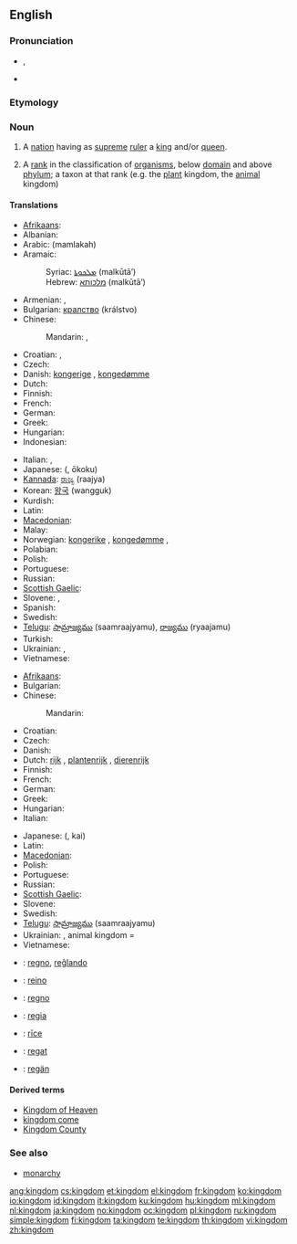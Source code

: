 {{wikipedia|mul=monarchy|kingdom (biology)}}
==English==

===Pronunciation===
* {{IPA|/ˈkɪŋdəm/}}, {{SAMPA|/"kINd@m/}}
* {{audio|en-us-kingdom.ogg|Audio (US)}}

===Etymology===
{{suffix|king|dom}}

===Noun===
{{en-noun}}

# A [[nation]] having as [[supreme]] [[ruler]] a [[king]] and/or [[queen]].
# {{context|biology|taxonomy}} A [[rank]] in the classification of [[organism]]s, below [[domain]] and above [[phylum]]; a taxon at that rank (e.g. the [[plant]] kingdom, the [[animal]] kingdom)

====Translations====
{{trans-top|nation having as supreme ruler a king and/or queen}}
* [[Afrikaans]]: {{t-|af|koninkryk|xs=Afrikaans}}
* Albanian: {{t|sq|mbretëri|f}}
* Arabic: {{Arab|[[مملكة]]}} (mamlakah)
* Aramaic:
*: Syriac: [[ܡܠܟܘܬܐ]] (malkūtā’) {{f}}
*: Hebrew: [[מלכותא]] (malkūtā’) {{f}}
* Armenian: {{t-|hy|թագավորություն|tr=t’agavorut’yun|xs=Armenian}},  {{t-|hy|արքայություն|tr=ark’ayut’yun|xs=Armenian}}
* Bulgarian: [[кралство]] (králstvo) {{n}}
* Chinese:
*: Mandarin: {{zh-tsp|王國|王国|wángguó}}, {{zh-tsp|君主國|君主国|jūnzhǔguó}}
* Croatian: {{t-|hr|kraljevstvo|n|alt=králjevstvo}}, {{t-|hr|kraljevina|f|alt=králjevina}}
* Czech: {{t+|cs|království|n}}
* Danish: [[kongerige]] {{n}}, [[kongedømme]] {{n}}
* Dutch: {{t+|nl|koninkrijk|n}}
* Finnish: {{t+|fi|kuningaskunta}}
* French: {{t+|fr|royaume|m}}
* German: {{t+|de|Königreich|n}}
* Greek: {{t+|el|βασίλειο|n|tr=vasílio|sc=Grek}}
* Hungarian: {{t+|hu|királyság}}
* Indonesian: {{t+|id|kerajaan|xs=Indonesian}}
{{trans-mid}}
* Italian: {{t+|it|regno|m}}, {{t-|it|reame|m}}
* Japanese: {{Jpan|[[王国]]}} ({{Jpan|[[おうこく]]}}, ōkoku)
* [[Kannada]]: [[ರಾಜ್ಯ]] (raajya)
* Korean: [[왕국]] (wangguk)
* Kurdish: {{t+|ku|مه‌مله‌که‌ت|sc=ku-Arab}}
* Latin: {{t+|la|regnum|n|alt=rēgnum}}
* [[Macedonian]]: {{t|mk|кралство|n|tr=králstvo|xs=Macedonian}}
* Malay: {{t+|ms|kerajaan|xs=Malay}}
* Norwegian: [[kongerike]] {{n}}, [[kongedømme]] {{n}},  {{t|no|kongeriket}}
* Polabian: {{tø|pox|ťenądztwü|n}}
* Polish: {{t+|pl|królestwo|n}}
* Portuguese: {{t+|pt|reino|m}}
* Russian: {{t+|ru|королевство|n|tr=korolévstvo|sc=Cyrl}}
* [[Scottish Gaelic]]: {{t-|gd|rìoghachd|f|xs=Scottish Gaelic}}
* Slovene: {{t+|sl|kraljevina|f}}, {{t+|sl|kraljestvo|n}}
* Spanish: {{t-|es|reino|m}}
* Swedish: {{t+|sv|kungarike|n}}
* [[Telugu]]: [[సామ్రాజ్యము]] (saamraajyamu), [[రాజ్యము]] (ryaajamu)
* Turkish: {{t+|tr|krallık}}
* Ukrainian: {{t|uk|королівство|n|tr=korolívstvo|xs=Ukrainian}}, {{t-|uk|царство|n|tr=cárstvo|xs=Ukrainian}}
* Vietnamese: {{t+|vi|vương quốc|xs=Vietnamese}}
{{trans-bottom}}

{{trans-top|taxonomic division, below Domain and above Phylum}}
* [[Afrikaans]]: {{t-|af|koninkryk|xs=Afrikaans}}
* Bulgarian: {{t+|bg|царство|n|tr=tsárstvo|sc=Cyrl}}
* Chinese:
*: Mandarin: {{zh-zh-p|界|jiè}}
* Croatian: {{t-|hr|carstvo|n|alt=cȃrstvo}}
* Czech: {{t-|cs|říše|f}}
* Danish: {{t-|da|rige|n}}
* Dutch: [[rijk]] {{n}}, [[plantenrijk]] {{n}}, [[dierenrijk]] {{n}}
* Finnish: {{t+|fi|kunta}}
* French: {{t+|fr|règne|m}}
* German: {{t+|de|Reich|n}}
* Greek: {{t+|el|βασίλειο|n|tr=vasílio|sc=Grek}}
* Hungarian: {{t|hu|-világ}}
* Italian: {{t+|it|regno|m}}
{{trans-mid}}
* Japanese: {{Jpan|[[界]]}} ({{Jpan|[[かい]]}}, kai)
* Latin: {{t+|la|regnum|n|alt=rēgnum}}
* [[Macedonian]]: {{t-|mk|царство|n|tr=cárstvo|xs=Macedonian}}
* Polish: {{t+|pl|królestwo|n}}
* Portuguese: {{t+|pt|reino|m}}
* Russian: {{t+|ru|царство|n|tr=tsárstvo|sc=Cyrl}}
* [[Scottish Gaelic]]: {{t-|gd|rìoghachd|f|xs=Scottish Gaelic}}
* Slovene: {{t+|sl|kraljestvo|n}}
* Swedish: {{t+|sv|rike|n}}
* [[Telugu]]: [[సామ్రాజ్యము]] (saamraajyamu)
* Ukrainian: {{t-|uk|царство|n|tr=cárstvo|xs=Ukrainian}}, animal kingdom = {{t|uk|тваринний світ|m|tr=tvarýnnyj svit|xs=Ukrainian}}
* Vietnamese: {{t+|vi|giới|xs=Vietnamese}}
{{trans-bottom}}

{{checktrans-top}}
* {{ttbc|Esperanto}}: [[regno]], [[reĝlando]]
* {{ttbc|Galician}}: [[reino]] {{m}}
* {{ttbc|Interlingua}}: [[regno]]
{{checktrans-mid}}
* {{ttbc|Novial}}: [[regia]]
* {{ttbc|Old English}}: [[rice|rīce]] {{n}}
* {{ttbc|Romanian}}: [[regat]] {{n}}
* {{ttbc|Volapük}}: [[regän]]
{{checktrans-bottom}}

====Derived terms====
* [[Kingdom of Heaven]]
* [[kingdom come]]
* [[Kingdom County]]

===See also===
* [[monarchy]]

[[ang:kingdom]]
[[cs:kingdom]]
[[et:kingdom]]
[[el:kingdom]]
[[fr:kingdom]]
[[ko:kingdom]]
[[io:kingdom]]
[[id:kingdom]]
[[it:kingdom]]
[[ku:kingdom]]
[[hu:kingdom]]
[[ml:kingdom]]
[[nl:kingdom]]
[[ja:kingdom]]
[[no:kingdom]]
[[oc:kingdom]]
[[pl:kingdom]]
[[ru:kingdom]]
[[simple:kingdom]]
[[fi:kingdom]]
[[ta:kingdom]]
[[te:kingdom]]
[[th:kingdom]]
[[vi:kingdom]]
[[zh:kingdom]]